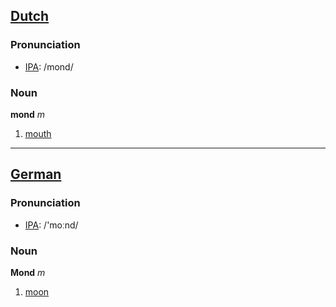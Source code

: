 ==[[Dutch]]==
=== Pronunciation ===
*[[w:IPA|IPA]]: /mond/
===Noun===

'''mond''' ''m''

#[[mouth]]

----
==[[German]]==
=== Pronunciation ===
*[[w:IPA|IPA]]: /'moːnd/
===Noun===

'''Mond''' ''m''

#[[moon]]
